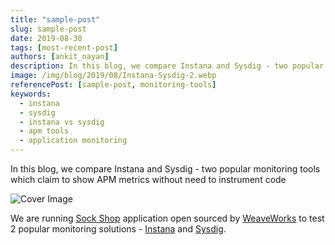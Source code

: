 ```yaml
---
title: "sample-post"
slug: sample-post
date: 2019-08-30
tags: [most-recent-post]
authors: [ankit_nayan]
description: In this blog, we compare Instana and Sysdig - two popular monitoring tools which claim to show APM metrics without need to instrument code
image: /img/blog/2019/08/Instana-Sysdig-2.webp
referencePost: [sample-post, monitoring-tools]
keywords:
  - instana
  - sysdig
  - instana vs sysdig
  - apm tools
  - application monitoring
---
```


In this blog, we compare Instana and Sysdig - two popular monitoring tools which claim to show APM metrics without need to instrument code

![Cover Image](/img/blog/2019/08/Instana-Sysdig-2.webp)

We are running [Sock Shop](https://github.com/microservices-demo/microservices-demo/) application open sourced by [WeaveWorks](https://www.weave.works/) to test 2 popular monitoring solutions - [Instana](https://www.instana.com/) and [Sysdig](https://sysdig.com/).

